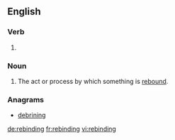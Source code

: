 ==English==

===Verb===
{{head|en}}

# {{present participle of|rebind|lang=en}}

===Noun===
{{en-noun}}

# The act or process by which something is [[rebind|rebound]].

===Anagrams===
* [[debrining#English|debrining]]

[[de:rebinding]]
[[fr:rebinding]]
[[vi:rebinding]]